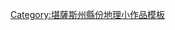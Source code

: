 {{asbox
| image     = Flag of Kansas.svg
| pix       = 
| subject   = 地理
| qualifier = 堪薩斯州[[羅林斯縣 (堪薩斯州)|羅林斯縣]]
| category  = 堪薩斯州地理小作品
| tempsort  =  Rawlins
| name      = Template:RawlinsCountyKS-geo-stub
}}
<noinclude>
[[Category:堪薩斯州縣份地理小作品模板]]
</noinclude>
